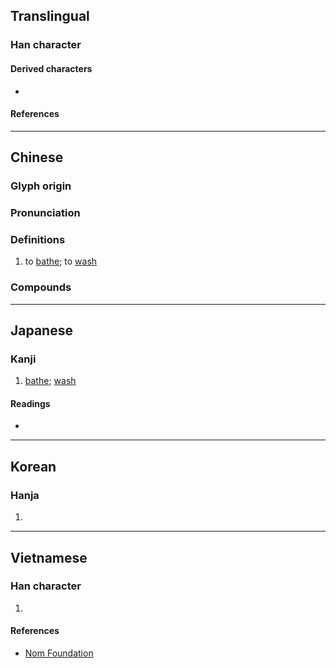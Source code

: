 {{character info}}
==Translingual==

===Han character===
{{Han char|rn=85|rad=水|as=13|sn=16|four=36194|canj=ERRD|ids=⿰氵喿}}

====Derived characters====
* {{l|mul|[[藻]], [[𮆼]], [[𤒕]]}}

====References====
{{Han ref|kx=0652.400|dkj=18379|dj=1062.290|hdz=31756.050|uh=6FA1}}

----

==Chinese==
{{zh-forms}}

===Glyph origin===
{{Han etym}}

===Pronunciation===
{{zh-pron
|m=zǎo
|m-s=
|c=zou2,cou3
|c-t=
|g=
|h=pfs=
|j=
|md=
|mn=chó
|mn-t=
|w=
|x=
|mc=y
|oc=y
|cat=v
}}

===Definitions===
{{zh-hanzi}}

# to [[bathe]]; to [[wash]]

===Compounds===
{{zh-der|冷水澡|搓澡|擦澡|洗澡|澡堂|澡盆|澡盤|澡豆|澡身浴德|澡雪}}

----

==Japanese==

===Kanji===
{{ja-kanji|grade=|rs=水13}}

# [[bathe]]; [[wash]]

====Readings====
* {{ja-readings
|goon=そう
|kanon=そう
|kun=あら-う}}

----

==Korean==

===Hanja===
{{ko-hanja|hangeul=조|eumhun=|rv=jo|mr=cho|y=co}}

# {{rfdef|ko|sort=水13}}

----

==Vietnamese==

===Han character===
{{vi-hantu|rs=水13|tảo}}

# {{rfdef|vi|sort=水13}}

====References====
* [http://nomfoundation.org/common/nom_details.php?codepoint=6fa1 Nom Foundation]